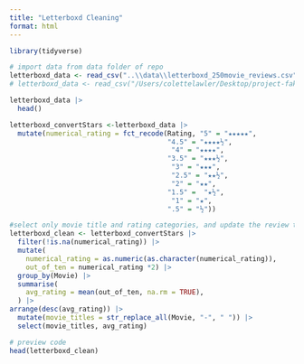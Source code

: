 ```yaml
---
title: "Letterboxd Cleaning"
format: html
---
```

```r
library(tidyverse) 

# import data from data folder of repo
letterboxd_data <- read_csv("..\\data\\letterboxd_250movie_reviews.csv")
# letterboxd_data <- read_csv("/Users/colettelawler/Desktop/project-fake-cinephiles/data/letterboxd_250movie_reviews.csv")

letterboxd_data |>
  head()
```

```r
letterboxd_convertStars <-letterboxd_data |>
  mutate(numerical_rating = fct_recode(Rating, "5" = "★★★★★",
                                       "4.5" = "★★★★½", 
                                        "4" = "★★★★",
                                       "3.5" = "★★★½",
                                        "3" = "★★★",
                                        "2.5" = "★★½", 
                                        "2" = "★★",
                                       "1.5" =  "★½",
                                        "1" = "★",
                                       ".5" = "½"))
```

```r
#select only movie title and rating categories, and update the review to a 1-10 scale instead of 1-5, make movie titles spaced out and not dashes
letterboxd_clean <- letterboxd_convertStars |>
  filter(!is.na(numerical_rating)) |>
  mutate(
    numerical_rating = as.numeric(as.character(numerical_rating)),
    out_of_ten = numerical_rating *2) |>
  group_by(Movie) |>
  summarise(
    avg_rating = mean(out_of_ten, na.rm = TRUE),
  ) |> 
arrange(desc(avg_rating)) |>
  mutate(movie_titles = str_replace_all(Movie, "-", " ")) |>
  select(movie_titles, avg_rating)
```

```r
# preview code
head(letterboxd_clean)
```

